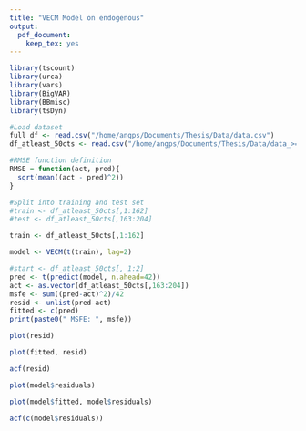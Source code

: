 ```yaml
---
title: "VECM Model on endogenous"
output: 
  pdf_document:
    keep_tex: yes
---
```


```r
library(tscount)
library(urca)
library(vars)
library(BigVAR)
library(BBmisc)
library(tsDyn)
```

```r
#Load dataset
full_df <- read.csv("/home/angps/Documents/Thesis/Data/data.csv")
df_atleast_50cts <- read.csv("/home/angps/Documents/Thesis/Data/data_>=50cts.csv")
```

```r
#RMSE function definition
RMSE = function(act, pred){
  sqrt(mean((act - pred)^2))
}

#Split into training and test set
#train <- df_atleast_50cts[,1:162]
#test <- df_atleast_50cts[,163:204]

train <- df_atleast_50cts[,1:162]
```

```r
model <- VECM(t(train), lag=2)
```

```r
#start <- df_atleast_50cts[, 1:2]
pred <- t(predict(model, n.ahead=42))
act <- as.vector(df_atleast_50cts[,163:204])
msfe <- sum((pred-act)^2)/42
resid <- unlist(pred-act)
fitted <- c(pred)
print(paste0(" MSFE: ", msfe))

```

```r
plot(resid)
```

```r
plot(fitted, resid)
```

```r
acf(resid)
```

```r
plot(model$residuals)
```

```r
plot(model$fitted, model$residuals)
```

```r
acf(c(model$residuals))
```

